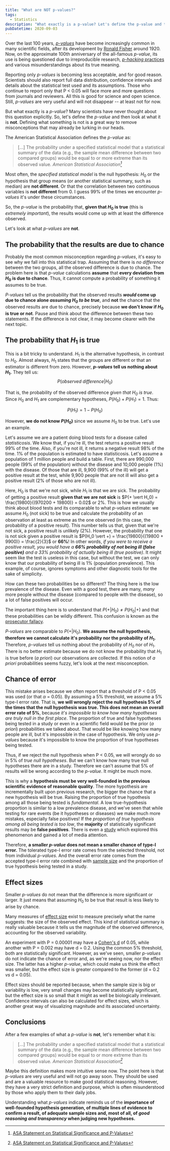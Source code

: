 ```yaml
---
title: "What are NOT p-values?"
tags:
  - Statistics
description: "What exactly is a p-value? Let's define the p-value and then look at what it is not."
pubDatetime: 2020-09-03
---
```


Over the last 100 years, [_p-values_](https://en.wikipedia.org/wiki/P-value) have become increasingly common in many scientific fields, after its development by [Ronald Fisher](https://en.wikipedia.org/wiki/Ronald_Fisher) around 1920. Now, on the approximate 100th anniversary of the all-famous _p-value_, its use is being questioned due to irreproducible research, [_p-hacking_ practices](https://en.wikipedia.org/wiki/Data_dredging) and various misunderstandings about its true meaning.

Reporting only _p-values_ is becoming less acceptable, and for good reason. Scientists should also report full data distribution, confidence intervals and details about the statistical test used and its assumptions. Those who continue to report only that P < 0.05 will face more and more questions from journals and reviewers. All this is good for science and open science. Still, _p-values_ are very useful and will not disappear -- at least not for now.

But what exactly is a _p-value_? Many scientists have never thought about this question explicitly. So, let's define the _p-value_ and then look at what it is **not**. Defining what something is not is a great way to remove misconceptions that may already be lurking in our heads.

The American Statistical Association defines the _p-value_ as:

> [...] The probability under a specified statistical model that a statistical summary of the data (e.g., the sample mean difference between two compared groups) would be equal to or more extreme than its observed value.
> <cite>American Statistical Association[^asa_stmt]</cite>

[^asa_stmt]: [ASA Statement on Statistical Significance and P-Values](https://amstat.tandfonline.com/doi/full/10.1080/00031305.2016.1154108)

Most often, the _specified statistical model_ is the null hypothesis: $H_0$ or the hypothesis that group means (or another statistical summary, such as median) are **not different**. Or that the correlation between two continuous variables is **not different** from 0. I guess 99% of the times we encounter _p-values_ it's under these circumstances.

So, the _p-value_ is the probability that, **given that $H_0$ is true** (this is _extremely important_), the results would come up with at least the difference observed.

Let's look at what _p-values_ are **not**.

## The probability that the results are due to chance

Probably the most common misconception regarding _p-values_, it's easy to see why we fall into this statistical trap. Assuming that there is _no difference_ between the two groups, all the observed difference is due to chance. The problem here is that _p-value_ calculations **assume** that **every deviation from $H_0$ is due to chance**. Thus, it cannot compute a probability of something it assumes to be true.

_P-values_ tell us the probability that the observed results **_would_ come up due to chance alone _assuming $H_0$ to be true_**, and **not** the chance that the observed results are due to chance, precisely because **we don't know if $H_0$ is true or not**. Pause and think about the difference between these two statements. If the difference is not clear, it may become clearer with the next topic.

## The probability that $H_1$ is true

This is a bit tricky to understand. $H_1$ is the alternative hypothesis, in contrast to $H_0$. Almost always, $H_1$ states that the groups are different or that an estimator is different from zero.
However, **_p-values_ tell us nothing about $H_1$.** They tell us:
$$
P(observed\ difference \vert H_0)
$$

That is, the probability of the observed difference _given that $H_0$ is true_. Since $H_0$ and $H_1$ are complementary hypotheses, $P(H_0) + P(H_1) = 1$. Thus:

$$
P(H_1) = 1 - P(H_0)
$$

However, **we do not know $P(H_0)$** since we assume $H_0$ to be true. Let's use an example.

Let's assume we are a patient doing blood tests for a disease called _statisticosis_. We know that, if you're ill, the test returns a positive result 99% of the time. Also, if you're not ill, it returns a negative result 98% of the time. 1% of the population is estimated to have statisticosis. Let's assume a population of 1 million people and build a table. First, there are 990,000 people (99% of the population) without the disease and 10,000 people (1%) with the disease. Of those that are ill, 9,900 (99% of the ill) will get a positive result at the test, while 9,900 people that are not ill will also get a positive result (2% of those who are not ill).


<ContingencyTable />

Here, $H_0$ is that we're not sick, while $H_1$ is that we are sick. The probability of getting a positive result **given that we are not sick** is $P(+ \vert H_0) = \frac{19800}{(970200 + 19800)} = 0.02$ or 2%. This is how we usually think about blood tests and its comparable to what _p-values_ estimate: we assume $H_0$ (not sick) to be true and calculate the probability of an observation at least as extreme as the one observed (in this case, the probability of a positive result). This number tells us that, given that we're not sick, a positive result is unlikely (2%). However, the probability that one is not sick given a positive result is $P(H_0 \vert +) = \frac{19800}{(19800 + 9900)} = \frac{2}{3}$ or **66%**! In other words, _if you were to receive a positive result, you would have a **66% probability of not being ill (false positive)** and a 33% probability of actually being ill (true positive)_. It might seem like the test is useless in this case, but without the test, we can only know that our probability of being ill is 1% (population prevalence). This example, of course, ignores symptoms and other diagnostic tools for the sake of simplicity.

How can these two probabilities be so different? The thing here is the low prevalence of the disease. Even with a good test, there are many, _many_ more people without the disease (compared to people with the disease), so a lot of false positives will occur.

The important thing here is to understand that $P(+ \vert H_0) \neq P(H_0 \vert +)$
and that these probabilities can be wildly different. This confusion is known as the [prosecutor fallacy](https://en.wikipedia.org/wiki/Prosecutor%27s_fallacy).

_P-values_ are comparable to
$P(+ \vert H_0)$. **We assume the null hypothesis, therefore we cannot calculate it's probability nor the probability of $H_1$.** Therefore, _p-values_ tell us nothing about the probability of $H_0$ nor of $H_1$. There is no better estimate because we do not know the probability that $H_1$ is true before (_a priori_) our observations are collected. If this notion of _a priori_ probabilities seems fuzzy, let's look at the next misconception.

## Chance of error

This mistake arises because we often report that a threshold of P < 0.05 was used (or that $\alpha$ = 0.05). By assuming a 5% threshold, we assume a 5% type-I error rate. That is, **we will wrongly reject the null hypothesis 5% of the times that the null hypothesis was true. This does not mean an overall error rate of 5%**, because _it's impossible to know how many hypotheses are truly null in the first place_. The proportion of true and false hypotheses being tested in a study or even in a scientific field would be the prior (_a priori_) probabilities we talked about. That would be like knowing how many people are ill, but it's impossible in the case of hypothesis. We only use _p-values_ because it's impossible to know the proportion of true hypotheses being tested.

Thus, if we reject the null hypothesis when P < 0.05, we will wrongly do so in 5% of _true null hypotheses_. But we can't know how many true null hypotheses there are in a study. Therefore we can't assume that 5% of results will be wrong according to the _p-value_. It might be much more.

This is why a **hypothesis must be very well-founded in the previous scientific evidence of reasonable quality**. The more hypothesis are incrementally built upon previous research, the bigger the chance that a new hypothesis will be true. Raising the proportion of true hypothesis among all those being tested is _fundamental_. A low true-hypothesis proportion is similar to a low prevalence disease, and we've seen that while testing for rare events (be it hypotheses or diseases) we make much more mistakes, especially false positives! If the _proportion of true hypothesis among all being tested is too low_, the **majority** of statistically significant results may be **false positives**. There is even a [study](https://journals.plos.org/plosmedicine/article?id=10.1371/journal.pmed.0020124) which explored this phenomenon and gained a lot of media attention.

Therefore, **a smaller _p-value_ does not mean a smaller chance of type-I error.** The tolerated type-I error rate comes from the selected threshold, not from individual _p-values_. And the overall error rate comes from the accepted type-I error rate combined with [sample size](https://en.wikipedia.org/wiki/Power_of_a_test) and the proportion of true hypothesis being tested in a study.

## Effect sizes

Smaller _p-values_ do not mean that the difference is more significant or larger. It just means that assuming $H_0$ to be true that result is less likely to arise by chance.

Many measures of [effect size](https://en.wikipedia.org/wiki/Effect_size) exist to measure precisely what the name suggests: the size of the observed effect. This kind of statistical summary is really valuable because it tells us the magnitude of the observed difference, accounting for the observed variability.

An experiment with P = 0.00001 may have a [Cohen's d](https://en.wikipedia.org/wiki/Effect_size#Cohen's_d) of 0.05, while another with P = 0.002 may have d = 0.2. Using the common 5% threshold, both are statistically significant. However, as we've seen, smaller _p-values_ do not indicate the chance of error and, as we're seeing now, nor the effect size. The latter has a higher _p-value_, which could make us think the effect was smaller, but the effect size is greater compared to the former (d = 0.2 _vs_ d = 0.05).

Effect sizes should be reported because, when the sample size is big or variability is low, very small changes may become statistically significant, but the effect size is so small that it might as well be biologically irrelevant. Confidence intervals can also be calculated for effect sizes, which is another great way of visualizing magnitude and its associated uncertainty.

## Conclusions

After a few examples of what a _p-value_ is **not**, let's remember what it is:

> [...] The probability under a specified statistical model that a statistical summary of the data (e.g., the sample mean difference between two compared groups) would be equal to or more extreme than its observed value.
> <cite>American Statistical Association[^asa_stmt]</cite>

Maybe this definition makes more intuitive sense now. The point here is that _p-values_ are very useful and will not go away soon. They should be used and are a valuable resource to make good statistical reasoning. However, they have a very strict definition and purpose, which is often misunderstood by those who apply them to their daily jobs.

Understanding what _p-values_ indicate reminds us of the **importance of well-founded hypothesis generation, of multiple lines of evidence to confirm a result, of adequate sample sizes and, most of all, of _good reasoning and transparency_ when judging new hypotheses.**
